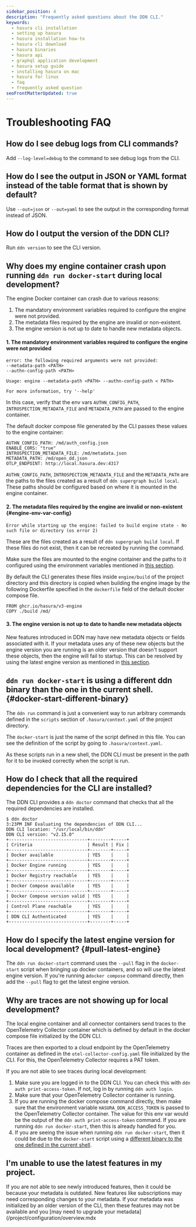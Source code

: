 ```yaml
---
sidebar_position: 4
description: "Frequently asked questions about the DDN CLI."
keywords:
  - hasura cli installation
  - setting up hasura
  - hasura installation how-to
  - hasura cli download
  - hasura binaries
  - hasura api
  - graphql application development
  - hasura setup guide
  - installing hasura on mac
  - hasura for linux
  - faq
  - frequently asked question
seoFrontMatterUpdated: true
---
```



# Troubleshooting FAQ

## How do I see debug logs from CLI commands?

Add `--log-level=debug` to the command to see debug logs from the CLI.

## How do I see the output in JSON or YAML format instead of the table format that is shown by default?

Use `--out=json` or `--out=yaml` to see the output in the corresponding format instead of JSON.

## How do I output the version of the DDN CLI?

Run `ddn version` to see the CLI version.

## Why does my engine container crash upon running `ddn run docker-start` during local development?

The engine Docker container can crash due to various reasons:

1. The mandatory environment variables required to configure the engine were not provided.
2. The metadata files required by the engine are invalid or non-existent.
3. The engine version is not up to date to handle new metadata objects.

#### 1. The mandatory environment variables required to configure the engine were not provided

```text title="Error output"
error: the following required arguments were not provided:
--metadata-path <PATH>
--authn-config-path <PATH>

Usage: engine --metadata-path <PATH> --authn-config-path < PATH>

For more information, try '--help'
```

In this case, verify that the env vars `AUTHN_CONFIG_PATH`, `INTROSPECTION_METADATA_FILE` and `METADATA_PATH` are passed
to the engine container.

The default docker compose file generated by the CLI passes these values to the engine container:

```
AUTHN_CONFIG_PATH: /md/auth_config.json
ENABLE_CORS: "true"
INTROSPECTION_METADATA_FILE: /md/metadata.json
METADATA_PATH: /md/open_dd.json
OTLP_ENDPOINT: http://local.hasura.dev:4317
```

`AUTHN_CONFIG_PATH`, `INTROSPECTION_METADATA_FILE` and the `METADATA_PATH` are the paths to the files created as a
result of `ddn supergraph build local`. These paths should be configured based on where it is mounted in the engine
container.

#### 2. The metadata files required by the engine are invalid or non-existent {#engine-env-var-config}

```text title="Error output"
Error while starting up the engine: failed to build engine state - No such file or directory (os error 2)
```

These are the files created as a result of `ddn supergraph build local`. If these files do not exist, then it can be
recreated by running the command.

Make sure the files are mounted to the engine container and the paths to it configured using the environment variables
mentioned in [this section](#engine-env-var-config).

By default the CLI generates these files inside `engine/build` of the project directory and this directory is copied
when building the engine image by the following Dockerfile specified in the `dockerfile` field of the default docker
compose file.

```
FROM ghcr.io/hasura/v3-engine
COPY ./build /md/
```

#### 3. The engine version is not up to date to handle new metadata objects

New features introduced in DDN may have new metadata objects or fields associated with it. If your metadata uses any of
these new objects but the engine version you are running is an older version that doesn't support these objects, then
the engine will fail to startup. This can be resolved by using the latest engine version as mentioned in
[this section](#pull-latest-engine).

## `ddn run docker-start` is using a different ddn binary than the one in the current shell. {#docker-start-different-binary}

The `ddn run` command is just a convenient way to run arbitrary commands defined in the `scripts` section of
`.hasura/context.yaml` of the project directory.

The `docker-start` is just the name of the script defined in this file. You can see the definition of the script by
going to `.hasura/context.yaml`.

As these scripts run in a new shell, the DDN CLI must be present in the path for it to be invoked correctly when the
script is run.

## How do I check that all the required dependencies for the CLI are installed?

The DDN CLI provides a `ddn doctor` command that checks that all the required dependencies are installed.

```text title="ddn doctor Output"
$ ddn doctor
3:23PM INF Evaluating the dependencies of DDN CLI...
DDN CLI location: "/usr/local/bin/ddn"
DDN CLI version: "v2.15.0"
+------------------------------+--------+-----+
| Criteria                     | Result | Fix |
+------------------------------+--------+-----+
| Docker available             | YES    |     |
+------------------------------+--------+-----+
| Docker Engine running        | YES    |     |
+------------------------------+--------+-----+
| Docker Registry reachable    | YES    |     |
+------------------------------+--------+-----+
| Docker Compose available     | YES    |     |
+------------------------------+--------+-----+
| Docker Compose version valid | YES    |     |
+------------------------------+--------+-----+
| Control Plane reachable      | YES    |     |
+------------------------------+--------+-----+
| DDN CLI Authenticated        | YES    |     |
+------------------------------+--------+-----+
```

## How do I specify the latest engine version for local development? {#pull-latest-engine}

The `ddn run docker-start` command uses the `--pull` flag in the `docker-start` script when bringing up docker
containers, and so will use the latest engine version. If you're running a`docker compose` command directly, then add
the `--pull` flag to get the latest engine version.

## Why are traces are not showing up for local development?

The local engine container and all connector containers send traces to the OpenTelemetry Collector container which is
defined by default in the docker compose file initialized by the DDN CLI.

Traces are then exported to a cloud endpoint by the OpenTelemetry container as defined in the
`otel-collector-config.yaml` file initialized by the CLI. For this, the OpenTelemetry Collector requires a PAT token.

If you are not able to see traces during local development:

1. Make sure you are logged in to the DDN CLI. You can check this with `ddn auth print-access-token`. If not, log in by running
   `ddn auth login`.
2. Make sure that your OpenTelemetry Collector container is running.
3. If you are running the docker compose command directly, then make sure that the environment variable `HASURA_DDN_ACCESS_TOKEN`
   is passed to the OpenTelemetry Collector container. The value for this env var would be the output of the
   `ddn auth print-access-token` command. If you are running `ddn run docker-start`, then this is already handled for you.
4. If you are seeing the issue when running `ddn run docker-start`, then it could be due to the `docker-start` script
   using a [different binary to the one defined in the current shell](#docker-start-different-binary).

## I'm unable to use the latest features in my project.

If you are not able to see newly introduced features, then it could be because your metadata is outdated. New features
like subscriptions may need corresponding changes to your metadata. If your metadata was initialized by an older version
of the CLI, then these features may not be available and you [may need to upgrade your
metadata](/project/configuration/overview.mdx
